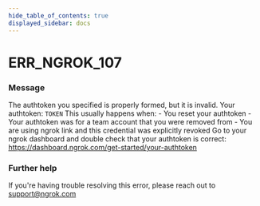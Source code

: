 ```yaml
---
hide_table_of_contents: true
displayed_sidebar: docs
---
```



# ERR_NGROK_107

### Message

The authtoken you specified is properly formed, but it is invalid.
Your authtoken: `TOKEN`
This usually happens when: - You reset your authtoken - Your authtoken was for a team account that you were removed from - You are using ngrok link and this credential was explicitly revoked
Go to your ngrok dashboard and double check that your authtoken is correct:
https://dashboard.ngrok.com/get-started/your-authtoken

<ErrorDetails error="err_ngrok_107" />

### Further help

If you're having trouble resolving this error, please reach out to [support@ngrok.com](mailto:support@ngrok.com?subject=Help%20with%20ERR_NGROK_107)

